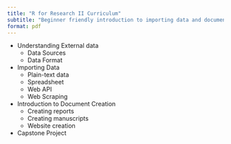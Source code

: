 ```yaml
---
title: "R for Research II Curriculum"
subtitle: "Beginner friendly introduction to importing data and document creation"
format: pdf
---
```


- Understanding External data
  - Data Sources
  - Data Format
- Importing Data
  - Plain-text data
  - Spreadsheet
  - Web API
  - Web Scraping
- Introduction to Document Creation
  - Creating reports
  - Creating manuscripts
  - Website creation
- Capstone Project